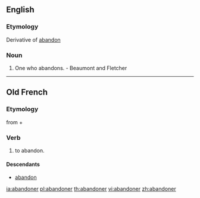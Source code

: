 ==English==

===Etymology===
Derivative of [[abandon]]

===Noun===
{{en-noun}}

# One who abandons. - Beaumont and Fletcher

----

==Old French==
===Etymology===
from {{etyl|fro|fro}} {{term|á||lang=fro}} + {{term|bandon||lang=fro}}

===Verb===
{{infl|fro|verb}}
#to abandon.

====Descendants====
*[[abandon]]

[[ia:abandoner]]
[[pl:abandoner]]
[[th:abandoner]]
[[vi:abandoner]]
[[zh:abandoner]]